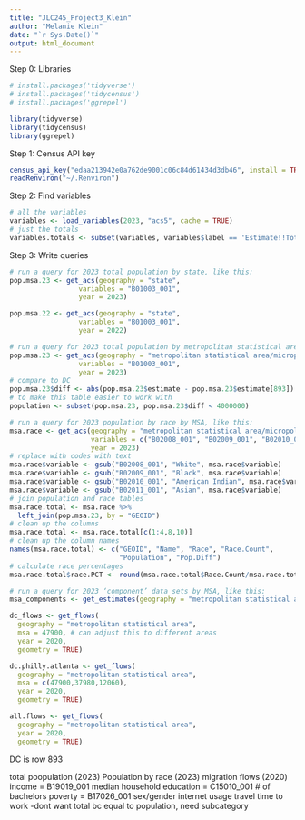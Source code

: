 ```yaml
---
title: "JLC245_Project3_Klein"
author: "Melanie Klein"
date: "`r Sys.Date()`"
output: html_document
---
```


Step 0: Libraries
```r
# install.packages('tidyverse')
# install.packages('tidycensus')
# install.packages('ggrepel')
```

```r
library(tidyverse)
library(tidycensus)
library(ggrepel)
```

Step 1: Census API key
```r
census_api_key("edaa213942e0a762de9001c06c84d61434d3db46", install = TRUE, overwrite = TRUE)
readRenviron("~/.Renviron")
```

Step 2: Find variables
```r
# all the variables
variables <- load_variables(2023, "acs5", cache = TRUE)
# just the totals
variables.totals <- subset(variables, variables$label == 'Estimate!!Total:')
```

Step 3: Write queries
```r
# run a query for 2023 total population by state, like this:
pop.msa.23 <- get_acs(geography = "state",
                 variables = "B01003_001",
                 year = 2023)

pop.msa.22 <- get_acs(geography = "state",
                 variables = "B01003_001",
                 year = 2022)
```

```r
# run a query for 2023 total population by metropolitan statistical area, like this:
pop.msa.23 <- get_acs(geography = "metropolitan statistical area/micropolitan statistical area",
                 variables = "B01003_001",
                 year = 2023)
# compare to DC
pop.msa.23$diff <- abs(pop.msa.23$estimate - pop.msa.23$estimate[893])
# to make this table easier to work with
population <- subset(pop.msa.23, pop.msa.23$diff < 4000000)
```
```r
# run a query for 2023 population by race by MSA, like this:
msa.race <- get_acs(geography = "metropolitan statistical area/micropolitan statistical area",
                    variables = c("B02008_001", "B02009_001", "B02010_001", "B02011_001"),
                    year = 2023)
# replace with codes with text
msa.race$variable <- gsub("B02008_001", "White", msa.race$variable)
msa.race$variable <- gsub("B02009_001", "Black", msa.race$variable)
msa.race$variable <- gsub("B02010_001", "American Indian", msa.race$variable)
msa.race$variable <- gsub("B02011_001", "Asian", msa.race$variable)
# join population and race tables
msa.race.total <- msa.race %>%
  left_join(pop.msa.23, by = "GEOID")
# clean up the columns
msa.race.total <- msa.race.total[c(1:4,8,10)]
# clean up the column names
names(msa.race.total) <- c("GEOID", "Name", "Race", "Race.Count",
                           "Population", "Pop.Diff")
# calculate race percentages
msa.race.total$race.PCT <- round(msa.race.total$Race.Count/msa.race.total$Population*100,2)
```

```r
# run a query for 2023 ‘component’ data sets by MSA, like this:
msa_components <- get_estimates(geography = "metropolitan statistical area/micropolitan statistical area", product = "components")
```

```r
dc_flows <- get_flows(
  geography = "metropolitan statistical area",
  msa = 47900, # can adjust this to different areas
  year = 2020,
  geometry = TRUE)

dc.philly.atlanta <- get_flows(
  geography = "metropolitan statistical area",
  msa = c(47900,37980,12060),
  year = 2020,
  geometry = TRUE)

all.flows <- get_flows(
  geography = "metropolitan statistical area",
  year = 2020,
  geometry = TRUE)
```

DC is row 893

total poopulation (2023)
Population by race (2023)
migration flows (2020)
income = B19019_001 median household
education = C15010_001 # of bachelors
poverty = B17026_001
sex/gender
internet usage
travel time to work -dont want total bc equal to population, need subcategory

